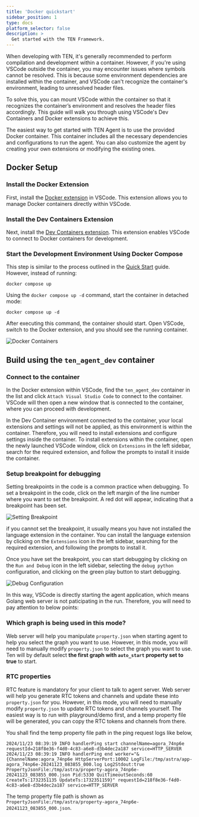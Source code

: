 ```yaml
---
title: 'Docker quickstart'
sidebar_position: 1
type: docs
platform_selector: false
description: >
  Get started with the TEN Framework.
---
```


When developing with TEN, it's generally recommended to perform compilation and development within a container. However, if you're using VSCode outside the container, you may encounter issues where symbols cannot be resolved. This is because some environment dependencies are installed within the container, and VSCode can't recognize the container's environment, leading to unresolved header files.

To solve this, you can mount VSCode within the container so that it recognizes the container’s environment and resolves the header files accordingly. This guide will walk you through using VSCode's Dev Containers and Docker extensions to achieve this.

The easiest way to get started with TEN Agent is to use the provided Docker container. This container includes all the necessary dependencies and configurations to run the agent. You can also customize the agent by creating your own extensions or modifying the existing ones.

## Docker Setup

### Install the Docker Extension

First, install the [Docker extension](https://marketplace.visualstudio.com/items?itemName=ms-azuretools.vscode-docker) in VSCode. This extension allows you to manage Docker containers directly within VSCode.

### Install the Dev Containers Extension

Next, install the [Dev Containers extension](https://marketplace.visualstudio.com/items?itemName=ms-vscode-remote.remote-containers). This extension enables VSCode to connect to Docker containers for development.

### Start the Development Environment Using Docker Compose

This step is similar to the process outlined in the [Quick Start](./getting_started) guide. However, instead of running:

```shell
docker compose up
```

Using the `docker compose up -d` command, start the container in detached mode:

```shell
docker compose up -d
```

After executing this command, the container should start. Open VSCode, switch to the Docker extension, and you should see the running container.

![Docker Containers](/images/ten-agent/docker_containers.png)

## Build using the `ten_agent_dev` container

### Connect to the container

In the Docker extension within VSCode, find the `ten_agent_dev` container in the list and click `Attach Visual Studio Code` to connect to the container. VSCode will then open a new window that is connected to the container, where you can proceed with development.

In the Dev Container environment connected to the container, your local extensions and settings will not be applied, as this environment is within the container. Therefore, you will need to install extensions and configure settings inside the container. To install extensions within the container, open the newly launched VSCode window, click on `Extensions` in the left sidebar, search for the required extension, and follow the prompts to install it inside the container.

### Setup breakpoint for debugging

Setting breakpoints in the code is a common practice when debugging. To set a breakpoint in the code, click on the left margin of the line number where you want to set the breakpoint. A red dot will appear, indicating that a breakpoint has been set.

![Setting Breakpoint](/images/ten-agent/setting_breakpoint.png)

if you cannot set the breakpoint, it usually means you have not installed the language extension in the container. You can install the language extension by clicking on the `Extensions` icon in the left sidebar, searching for the required extension, and following the prompts to install it.

Once you have set the breakpoint, you can start debugging by clicking on the `Run and Debug` icon in the left sidebar, selecting the `debug python` configuration, and clicking on the green play button to start debugging.

![Debug Configuration](/images/ten-agent/debug_config.png?raw=true)

In this way, VSCode is directly starting the agent application, which means Golang web server is not paticipating in the run. Therefore, you will need to pay attention to below points:

### Which graph is being used in this mode?

Web server will help you manipulate `property.json` when starting agent to help you select the graph you want to use. However, in this mode, you will need to manually modify `property.json` to select the graph you want to use. Ten will by default select **the first graph with `auto_start` property set to true** to start.

### RTC properties

RTC feature is mandatory for your client to talk to agent server. Web server will help you generate RTC tokens and channels and update these into `property.json` for you. However, in this mode, you will need to manually modify `property.json` to update RTC tokens and channels yourself. The easiest way is to run with playground/demo first, and a temp property file will be generated, you can copy the RTC tokens and channels from there.

You shall find the temp property file path in the ping request logs like below,

```shell
2024/11/23 08:39:19 INFO handlerPing start channelName=agora_74np6e requestId=218f8e36-f4d0-4c83-a6e8-d3b4dec2a187 service=HTTP_SERVER
2024/11/23 08:39:19 INFO handlerPing end worker="&{ChannelName:agora_74np6e HttpServerPort:10002 LogFile:/tmp/astra/app-agora_74np6e-20241123_083855_000.log Log2Stdout:true PropertyJsonFile:/tmp/astra/property-agora_74np6e-20241123_083855_000.json Pid:5330 QuitTimeoutSeconds:60 CreateTs:1732351135 UpdateTs:1732351159}" requestId=218f8e36-f4d0-4c83-a6e8-d3b4dec2a187 service=HTTP_SERVER
```

The temp property file path is shown as `PropertyJsonFile:/tmp/astra/property-agora_74np6e-20241123_083855_000.json`.

